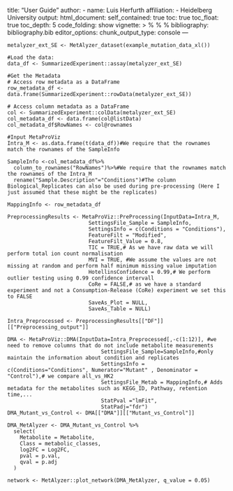 title: "User Guide"
author:
  - name: Luis Herfurth
    affiliation:
    - Heidelberg University
output:
  html_document:
    self_contained: true
    toc: true
    toc_float: true
    toc_depth: 5
    code_folding: show
vignette: >
  %\VignetteIndexEntry{User Guide}
  %\VignetteEncoding{UTF-8}
  %\VignetteEngine{knitr::rmarkdown}
bibliography: bibliography.bib
editor_options:
  chunk_output_type: console
---

```
metalyzer_ext_SE <- MetAlyzer_dataset(example_mutation_data_xl())

#Load the data:
data_df <- SummarizedExperiment::assay(metalyzer_ext_SE)

#Get the Metadata
# Access row metadata as a DataFrame
row_metadata_df <- data.frame(SummarizedExperiment::rowData(metalyzer_ext_SE))

# Access column metadata as a DataFrame
col <- SummarizedExperiment::colData(metalyzer_ext_SE)
col_metadata_df <- data.frame(col@listData)
col_metadata_df$RowNames <- col@rownames

#Input MetaProViz
Intra_M <- as.data.frame(t(data_df))#We require that the rownames match the rownames of the SampleInfo

SampleInfo <-col_metadata_df%>%
  column_to_rownames("RowNames")%>%#We require that the rownames match the rownames of the Intra_M
  rename("Sample.Description"="Conditions")#The column Biological_Replicates can also be used during pre-processing (Here I just assumed that these might be the replicates)

MappingInfo <- row_metadata_df

PreprocessingResults <- MetaProViz::PreProcessing(InputData=Intra_M,
                          SettingsFile_Sample = SampleInfo,
                          SettingsInfo = c(Conditions = "Conditions"),
                          FeatureFilt = "Modified",
                          FeatureFilt_Value = 0.8,
                          TIC = TRUE,# As we have raw data we will perform total ion count normalisation
                          MVI = TRUE, #We assume the values are not missing at random and perform half minimum missing value imputation
                          HotellinsConfidence = 0.99,# We perform outlier testing using 0.99 confidence intervall
                          CoRe = FALSE,# as we have a standard experiment and not a Consumption-Release (CoRe) experiment we set this to FALSE
                          SaveAs_Plot = NULL,
                          SaveAs_Table = NULL)

Intra_Preprocessed <- PreprocessingResults[["DF"]][["Preprocessing_output"]]

DMA <- MetaProViz::DMA(InputData=Intra_Preprocessed[,-c(1:12)], #we need to remove columns that do not include metabolite measurements
                              SettingsFile_Sample=SampleInfo,#only maintain the information about condition and replicates
                              SettingsInfo = c(Conditions="Conditions", Numerator="Mutant" , Denominator = "Control"),# we compare all_vs_HK2
                              SettingsFile_Metab = MappingInfo,# Adds metadata for the metabolites such as KEGG_ID, Pathway, retention time,...
                              StatPval ="lmFit",
                              StatPadj="fdr")
DMA_Mutant_vs_Control <- DMA[["DMA"]][["Mutant_vs_Control"]]

DMA_MetAlyzer <- DMA_Mutant_vs_Control %>%
  select(
    Metabolite = Metabolite,
    Class = metabolic_classes,
    log2FC = Log2FC,
    pval = p.val,
    qval = p.adj
  )

network <- MetAlyzer::plot_network(DMA_MetAlyzer, q_value = 0.05)
```
